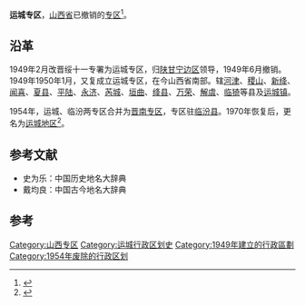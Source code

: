 '''运城专区'''，[[山西省|山西省]]已撤销的[[专区|专区]]<ref>{{Cite book|title=中华人民共和国地名大词典 第5卷|last=崔乃夫主编|first=|publisher=北京：[[商务印书馆|商务印书馆]]|year=2002.08|isbn=7-100-03254-7|location=|pages=7788}}</ref>。

== 沿革 ==
1949年2月改晋绥十一专署为运城专区，归[[陕甘宁边区|陕甘宁边区]]领导，1949年6月撤销。1949年1950年1月，又复成立运城专区，在今山西省南部。辖[[河津县|河津]]、[[稷山县|稷山]]、[[新绛县|新绛]]、[[闻喜县|闻喜]]、[[夏县|夏县]]、[[平陆县|平陆]]、[[永济县|永济]]、[[芮城县|芮城]]、[[垣曲县|垣曲]]、[[绛县|绛县]]、[[万荣县|万荣]]、[[解虞县|解虞]]、[[临猗县|临猗]]等县及[[运城镇|运城镇]]。

1954年，运城、临汾两专区合并为[[晋南专区|晋南专区]]，专区驻[[临汾县|临汾县]]。1970年恢复后，更名为[[运城地区|运城地区]]<ref>{{Cite book|title=运城市情词典|last=宋万忠编著|first=|publisher=运城市三晋文化研究会出版|year=2008.01|isbn=|location=|pages=5}}</ref>。

==参考文献==
*史为乐：中国历史地名大辞典
*戴均良：中国古今地名大辞典

==参考==
{{reflist}}
{{山西省历史二级政区|nocat}}
[[Category:山西专区|Category:山西专区]]
[[Category:运城行政区划史|Category:运城行政区划史]]
[[Category:1949年建立的行政區劃|Category:1949年建立的行政區劃]]
[[Category:1954年废除的行政区划|Category:1954年废除的行政区划]]